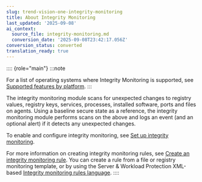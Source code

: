 ```yaml
---
slug: trend-vision-one-integrity-monitoring
title: About Integrity Monitoring
last_updated: '2025-09-08'
ai_context:
  source_file: integrity-monitoring.md
  conversion_date: '2025-09-08T23:42:17.056Z'
conversion_status: converted
translation_ready: true
---
```


:::: {role="main"}
:::note

For a list of operating systems where Integrity Monitoring is supported, see [Supported features by platform](supported-features-linux-platform.mdx).
:::

The integrity monitoring module scans for unexpected changes to registry values, registry keys, services, processes, installed software, ports and files on agents. Using a baseline secure state as a reference, the integrity monitoring module performs scans on the above and logs an event (and an optional alert) if it detects any unexpected changes.

To enable and configure integrity monitoring, see [Set up integrity monitoring](set-up-integrity-monitoring.mdx).

For more information on creating integrity monitoring rules, see [Create an integrity monitoring rule](create-integrity-monitoring-rule.mdx). You can create a rule from a file or registry monitoring template, or by using the Server & Workload Protection XML-based [Integrity monitoring rules language](integrity-monitoring-language-swp.mdx).
::::
